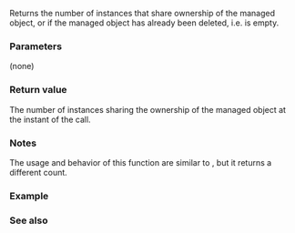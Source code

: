 {{cpp/memory/weak_ptr/title|use_count}}
{{cpp/memory/weak_ptr/navbar}}
{{ddcl|since=c++11|
long use_count() const noexcept;
}}

Returns the number of {{tt|shared_ptr}} instances that share ownership of the managed object, or {{c|0}} if the managed object has already been deleted, i.e. {{c|*this}} is empty.

===Parameters===
(none)

===Return value===
The number of {{tt|shared_ptr}} instances sharing the ownership of the managed object at the instant of the call.

===Notes===
The usage and behavior of this function are similar to {{lc|std::shared_ptr::use_count}}, but it returns a different count.

===Example===
{{example
|code=
#include &lt;iostream&gt;
#include &lt;memory&gt;

std::weak_ptr&lt;int&gt; gwp;

void observe_gwp()
{
    std::cout &lt;&lt; "use_count(): " &lt;&lt; gwp.use_count() &lt;&lt; "\t id: ";
    if (auto sp = gwp.lock())
        std::cout &lt;&lt; *sp &lt;&lt; '\n';
    else
        std::cout &lt;&lt; "??\n";
}

void share_recursively(std::shared_ptr&lt;int&gt; sp, int depth)
{
    observe_gwp(); // : 2 3 4
    if (1 &lt; depth)
        share_recursively(sp, depth - 1);
    observe_gwp(); // : 4 3 2
}

int main()
{
    observe_gwp();
    {
        auto sp = std::make_shared&lt;int&gt;(42);
        gwp = sp;
        observe_gwp(); // : 1
        share_recursively(sp, 3); // : 2 3 4 4 3 2
        observe_gwp(); // : 1
    }
    observe_gwp(); // : 0
}
|output=
use_count(): 0   id: ??
use_count(): 1   id: 42
use_count(): 2   id: 42
use_count(): 3   id: 42
use_count(): 4   id: 42
use_count(): 4   id: 42
use_count(): 3   id: 42
use_count(): 2   id: 42
use_count(): 1   id: 42
use_count(): 0   id: ??
}}

===See also===
{{dsc begin}}
{{dsc inc|cpp/memory/weak_ptr/dsc expired}}
{{dsc end}}

{{langlinks|de|es|fr|it|ja|pt|ru|zh}}
